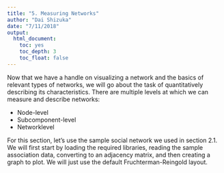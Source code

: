 ```yaml
---
title: "5. Measuring Networks"
author: "Dai Shizuka"
date: "7/11/2018"
output: 
  html_document:
    toc: yes
    toc_depth: 3
    toc_float: false
---
```


Now that we have a handle on visualizing a network and the basics of relevant types of networks, we will go about the task of quantitatively describing its characteristics.
There are multiple levels at which we can measure and describe networks: 

* Node-level
* Subcomponent-level
* Networklevel

For this section, let’s use the sample social network we used in section 2.1. We will first start by loading the required libraries, reading the sample association data, converting to an adjacency matrix, and then creating a graph to plot. We will just use the default Fruchterman-Reingold layout.

